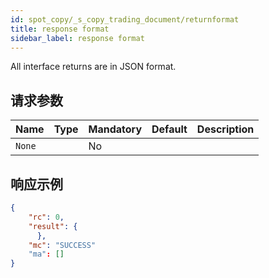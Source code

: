 ```yaml
---
id: spot_copy/_s_copy_trading_document/returnformat
title: response format
sidebar_label: response format
---
```


All interface returns are in JSON format.

## 请求参数

| Name   | Type | Mandatory | Default | Description |
| ------ | ---- | --------- | ------- | ----------- |
| `None` |      | No        |         |             |

## 响应示例

```json
{
    "rc": 0,
    "result": {
      },
    "mc": "SUCCESS"
    "ma": []
}
```

